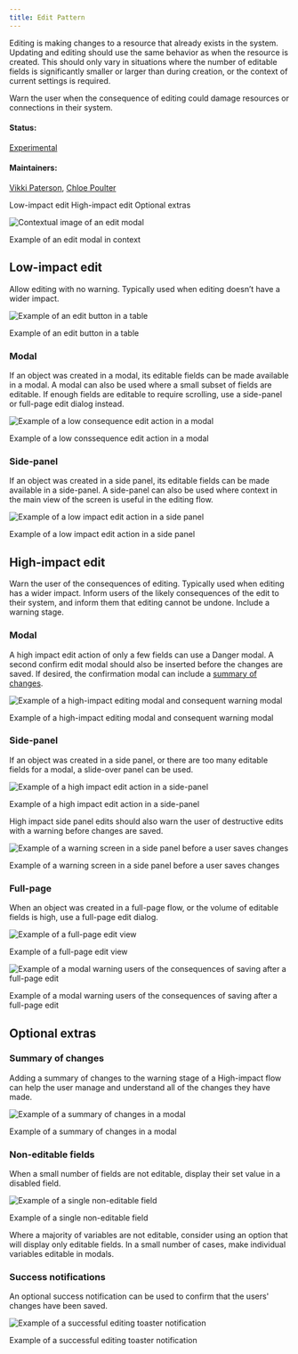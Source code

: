 ```yaml
---
title: Edit Pattern
---
```


<PageDescription>

Editing is making changes to a resource that already exists in the system.
Updating and editing should use the same behavior as when the resource is created. This should only vary in situations where the number of editable fields is significantly smaller or larger than during creation, or the context of current settings is required.

Warn the user when the consequence of editing could damage resources or connections in their system.

</PageDescription>

#### Status:

[Experimental](/experimental/overview/)

#### Maintainers:

[Vikki Paterson](https://github.com/vikkipaterson), [Chloe Poulter](https://github.com/chloepoulterdesign)

<AnchorLinks>

  <AnchorLink>Low-impact edit</AnchorLink>
  <AnchorLink>High-impact edit</AnchorLink>
  <AnchorLink>Optional extras</AnchorLink>

</AnchorLinks>

![Contextual image of an edit modal](images/01.png)

<Caption>Example of an edit modal in context</Caption>

## Low-impact edit

Allow editing with no warning. Typically used when editing doesn’t have a wider impact.

<Row>
<Column colLg={8}>

![Example of an edit button in a table](images/02.png)

<Caption>Example of an edit button in a table</Caption>

</Column>
</Row>

### Modal

If an object was created in a modal, its editable fields can be made available in a modal. A modal can also be used where a small subset of fields are editable.
If enough fields are editable to require scrolling, use a side-panel or full-page edit dialog instead.

<Row>
<Column colLg={8}>

![Example of a low consequence edit action in a modal](images/03.png)

<Caption>Example of a low conssequence edit action in a modal</Caption>

</Column>
</Row>

### Side-panel

If an object was created in a side panel, its editable fields can be made available in a side-panel. A side-panel can also be used where context in the main view of the screen is useful in the editing flow.

<Row>
<Column colLg={8}>

![Example of a low impact edit action in a side panel](images/04.png)

<Caption>Example of a low impact edit action in a side panel</Caption>

</Column>
</Row>

## High-impact edit

Warn the user of the consequences of editing. Typically used when editing has a wider impact.
Inform users of the likely consequences of the edit to their system, and inform them that editing cannot be undone. Include a warning stage.

### Modal

A high impact edit action of only a few fields can use a Danger modal. A second confirm edit modal should also be inserted before the changes are saved. If desired, the confirmation modal can include a [summary of changes](#summary-of-changes).

<Row>
<Column colLg={8}>

![Example of a high-impact editing modal and consequent warning modal](images/05.png)

<Caption>
  Example of a high-impact editing modal and consequent warning modal
</Caption>

</Column>
</Row>

### Side-panel

If an object was created in a side panel, or there are too many editable fields for a modal, a slide-over panel can be used.

<Row>
<Column colLg={8}>

![Example of a high impact edit action in a side-panel](images/06.png)

<Caption>Example of a high impact edit action in a side-panel</Caption>

</Column>
</Row>

High impact side panel edits should also warn the user of destructive edits with a warning before changes are saved.

<Row>
<Column colLg={8}>

![Example of a warning screen in a side panel before a user saves changes](images/07.png)

<Caption>
  Example of a warning screen in a side panel before a user saves changes
</Caption>

</Column>
</Row>

### Full-page

When an object was created in a full-page flow, or the volume of editable fields is high, use a full-page edit dialog.

<Row>
<Column colLg={8}>

![Example of a full-page edit view](images/08.png)

<Caption>Example of a full-page edit view</Caption>

</Column>
</Row>

<Row>
<Column colLg={8}>

![Example of a modal warning users of the consequences of saving after a full-page edit](images/09.png)

<Caption>
  Example of a modal warning users of the consequences of saving after a
  full-page edit
</Caption>

</Column>
</Row>

## Optional extras

### Summary of changes

Adding a summary of changes to the warning stage of a High-impact flow can help the user manage and understand all of the changes they have made.

<Row>
<Column colLg={8}>

![Example of a summary of changes in a modal](images/11.png)

<Caption>Example of a summary of changes in a modal</Caption>

</Column>
</Row>

### Non-editable fields

When a small number of fields are not editable, display their set value in a disabled field.

<Row>
<Column colLg={8}>

![Example of a single non-editable field](images/10.png)

<Caption>Example of a single non-editable field</Caption>

</Column>
</Row>

Where a majority of variables are not editable, consider using an option that will display only editable fields. In a small number of cases, make individual variables editable in modals.

### Success notifications

An optional success notification can be used to confirm that the users' changes have been saved.

<Row>
<Column colLg={8}>

![Example of a successful editing toaster notification](images/12.png)

<Caption>Example of a successful editing toaster notification</Caption>

</Column>
</Row>
